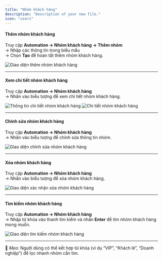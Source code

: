 ```yaml
---
title: "Nhóm khách hàng"
description: "Description of your new file."
icon: "users"
---
```


#### **Thêm nhóm khách hàng**

Truy cập **Automation → Nhóm khách hàng → Thêm nhóm**\
→ Nhập các thông tin trong biểu mẫu\
→ Chọn **Tạo** để hoàn tất thêm nhóm khách hàng.

<Frame caption="Thêm nhóm khách hàng">
  <img
    src="https://aimini-upload.sgp1.digitaloceanspaces.com/image719_3f4ae87a53.png"
    alt="Giao diện thêm nhóm khách hàng"
    style={{ borderRadius:"0.5rem" }}
  />
</Frame>

---

#### **Xem chi tiết nhóm khách hàng**

Truy cập **Automation → Nhóm khách hàng**\
→ Nhấn vào biểu tượng <Icon icon="eye" color="#cfcfcf" size={15} /> để xem chi tiết nhóm khách hàng.

<Frame caption="Xem chi tiết nhóm khách hàng">
  <img
    src="https://aimini-upload.sgp1.digitaloceanspaces.com/image720_fc9fe51fdb.png"
    alt="Thông tin chi tiết nhóm khách hàng"
    style={{ borderRadius:"0.5rem" }}
  />
</Frame>

<Frame caption="Xem chi tiết nhóm khách hàng">
  <img
    src="https://aimini-upload.sgp1.digitaloceanspaces.com/image721_348c54fb77.png"
    alt="Chi tiết nhóm khách hàng"
    style={{ borderRadius:"0.5rem" }}
  />
</Frame>

---

#### **Chỉnh sửa nhóm khách hàng**

Truy cập **Automation → Nhóm khách hàng**\
→ Nhấn vào biểu tượng <Icon icon="edit" color="#cfcfcf" size={15} /> để chỉnh sửa thông tin nhóm.

<Frame caption="Chỉnh sửa nhóm khách hàng">
  <img
    src="https://aimini-upload.sgp1.digitaloceanspaces.com/image722_a2d68f688f.png"
    alt="Giao diện chỉnh sửa nhóm khách hàng"
    style={{ borderRadius:"0.5rem" }}
  />
</Frame>

---

#### **Xóa nhóm khách hàng**

Truy cập **Automation → Nhóm khách hàng**\
→ Nhấn vào biểu tượng <Icon icon="trash-can" color="#ff0000" size={15} /> để xóa nhóm khách hàng.

<Frame caption="Xóa nhóm khách hàng">
  <img
    src="https://aimini-upload.sgp1.digitaloceanspaces.com/image723_a5ca1a9045.png"
    alt="Giao diện xác nhận xóa nhóm khách hàng"
    style={{ borderRadius:"0.5rem" }}
  />
</Frame>

---

#### **Tìm kiếm nhóm khách hàng**

Truy cập **Automation → Nhóm khách hàng**\
→ Nhập từ khóa vào thanh tìm kiếm và nhấn **Enter** để tìm nhóm khách hàng mong muốn.

<Frame caption="Tìm kiếm nhóm khách hàng">
  <img
    src="https://aimini-upload.sgp1.digitaloceanspaces.com/image724_427df7fc3a.png"
    alt="Giao diện tìm kiếm nhóm khách hàng"
    style={{ borderRadius:"0.5rem" }}
  />
</Frame>

---

📘 _Mẹo:_ Người dùng có thể kết hợp từ khóa (ví dụ “VIP”, “Khách lẻ”, “Doanh nghiệp”) để lọc nhanh nhóm cần tìm.